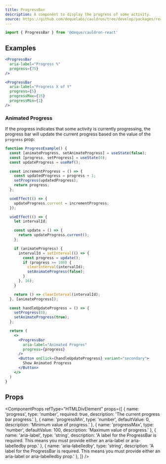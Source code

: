 ```yaml
---
title: ProgressBar
description: A component to display the progress of some activity.
source: https://github.com/dequelabs/cauldron/tree/develop/packages/react/src/components/ProgressBar/index.tsx
---
```



```jsx
import { ProgressBar } from '@deque/cauldron-react'
```

## Examples

```jsx example
<ProgressBar
  aria-label="Progress %"
  progress={75}
/>
```

```jsx example
<ProgressBar
  aria-label="Progress X of Y"
  progress={5}
  progressMax={25}
  progressMin={1}
/>
```

### Animated Progress

If the progress indicates that some activity is currently progressing, the progress bar will update the current progress based on the value of the `progress` prop:

```jsx example
function ProgressExample() {
  const [animateProgress, setAnimateProgress] = useState(false);
  const [progress, setProgress] = useState(0);
  const updateProgress = useRef();

  const incrementProgress = () => {
    const updatedProgress = progress + 1;
    setProgress(updatedProgress);
    return progress;
  };

  useEffect(() => {
    updateProgress.current = incrementProgress;
  });

  useEffect(() => {
    let intervalId;

    const update = () => {
      return updateProgress.current();
    };

    if (animateProgress) {
      intervalId = setInterval(() => {
        const progress = update();
        if (progress >= 100) {
          clearInterval(intervalId);
          setAnimateProgress(false);
        }
      }, 16);
    }

    return () => clearInterval(intervalId);
  }, [animateProgress]);

  const handleUpdateProgress = () => {
    setProgress(0);
    setAnimateProgress(true);
  };

  return (
    <>
      <ProgressBar
        aria-label="Animated Progres"
        progress={progress}
      />
      <Button onClick={handleUpdateProgress} variant="secondary">
        Show Animated Progress
      </Button>
    </>
  )
}
```

## Props

<ComponentProps
  refType="HTMLDivElement"
  props={[
    {
      name: 'progress',
      type: 'number',
      required: true,
      description: 'The current progress bar progress.'
    },
    {
      name: 'progressMin',
      type: 'number',
      defaultValue: 0,
      description: 'Minimum value of progress.'
    },
    {
      name: 'progressMax',
      type: 'number',
      defaultValue: 100,
      description: 'Maximum value of progress.'
    },
    {
      name: 'aria-label',
      type: 'string',
      description: 'A label for the ProgressBar is required. This means you must provide either an aria-label or aria-labelledby prop.'
    },
    {
      name: 'aria-labelledby',
      type: 'string',
      description: 'A label for the ProgressBar is required. This means you must provide either an aria-label or aria-labelledby prop.'
    },
  ]}
/>